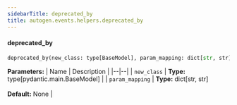 ```yaml
---
sidebarTitle: deprecated_by
title: autogen.events.helpers.deprecated_by
---
```


<code class="doc-symbol doc-symbol-heading doc-symbol-function"></code>
#### deprecated_by

```python
deprecated_by(new_class: type[BaseModel], param_mapping: dict[str, str] = None) -> Callable[[type[BaseModel]], Callable[..., BaseModel]]
```

    

<b>Parameters:</b>
| Name | Description |
|--|--|
| `new_class` | **Type:** type[pydantic.main.BaseModel] |
| `param_mapping` | **Type:** dict[str, str]<br/><br/>**Default:** None |

<br />